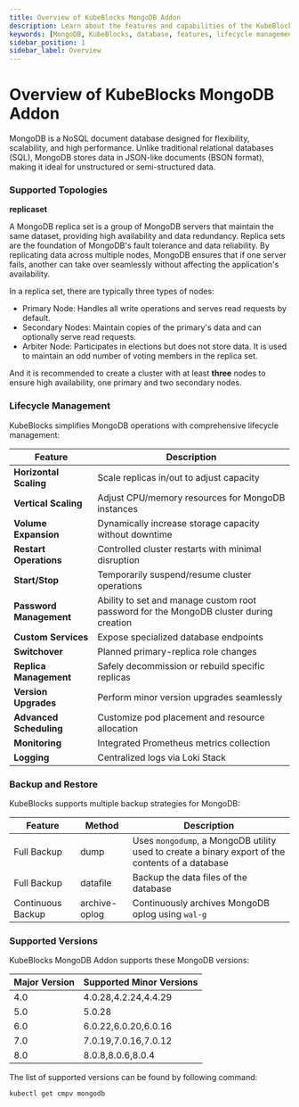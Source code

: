 ```yaml
---
title: Overview of KubeBlocks MongoDB Addon
description: Learn about the features and capabilities of the KubeBlocks MongoDB addon, including deployment topologies, lifecycle management, backup and restore, and supported versions.
keywords: [MongoDB, KubeBlocks, database, features, lifecycle management, backup, restore]
sidebar_position: 1
sidebar_label: Overview
---
```


# Overview of KubeBlocks MongoDB Addon

MongoDB is a NoSQL document database designed for flexibility, scalability, and high performance. Unlike traditional relational databases (SQL), MongoDB stores data in JSON-like documents (BSON format), making it ideal for unstructured or semi-structured data.

### Supported Topologies

**replicaset**

A MongoDB replica set is a group of MongoDB servers that maintain the same dataset, providing high availability and data redundancy. Replica sets are the foundation of MongoDB's fault tolerance and data reliability. By replicating data across multiple nodes, MongoDB ensures that if one server fails, another can take over seamlessly without affecting the application's availability.

In a replica set, there are typically three types of nodes:

- Primary Node: Handles all write operations and serves read requests by default.
- Secondary Nodes: Maintain copies of the primary's data and can optionally serve read requests.
- Arbiter Node: Participates in elections but does not store data. It is used to maintain an odd number of voting members in the replica set.

And it is recommended to create a cluster with at least **three** nodes to ensure high availability, one primary and two secondary nodes.

### Lifecycle Management

KubeBlocks simplifies MongoDB operations with comprehensive lifecycle management:

| Feature                      | Description                                                                 |
|------------------------------|-----------------------------------------------------------------------------|
| **Horizontal Scaling**       | Scale replicas in/out to adjust capacity                                   |
| **Vertical Scaling**         | Adjust CPU/memory resources for MongoDB instances                       |
| **Volume Expansion**         | Dynamically increase storage capacity without downtime                     |
| **Restart Operations**       | Controlled cluster restarts with minimal disruption                        |
| **Start/Stop**               | Temporarily suspend/resume cluster operations                              |
| **Password Management**      | Ability to set and manage custom root password for the MongoDB cluster during creation |
| **Custom Services**          | Expose specialized database endpoints                                      |
| **Switchover**               | Planned primary-replica role changes                                       |
| **Replica Management**       | Safely decommission or rebuild specific replicas                          |
| **Version Upgrades**         | Perform minor version upgrades seamlessly                                  |
| **Advanced Scheduling**      | Customize pod placement and resource allocation                           |
| **Monitoring**               | Integrated Prometheus metrics collection                                  |
| **Logging**                  | Centralized logs via Loki Stack                                           |


### Backup and Restore

KubeBlocks supports multiple backup strategies for MongoDB:

| Feature           | Method          | Description |
|-------------|--------|------------|
| Full Backup | dump   | Uses `mongodump`, a MongoDB utility used to create a binary export of the contents of a database  |
| Full Backup | datafile | Backup the data files of the database |
| Continuous Backup | archive-oplog | Continuously archives MongoDB oplog using `wal-g` |

### Supported Versions

KubeBlocks MongoDB Addon supports these MongoDB versions:

| Major Version | Supported Minor Versions       |
|---------------|--------------------------------|
| 4.0 | 4.0.28,4.2.24,4.4.29 |
| 5.0 | 5.0.28 |
| 6.0 | 6.0.22,6.0.20,6.0.16 |
| 7.0 | 7.0.19,7.0.16,7.0.12 |
| 8.0 | 8.0.8,8.0.6,8.0.4|

The list of supported versions can be found by following command:
```bash
kubectl get cmpv mongodb
```
